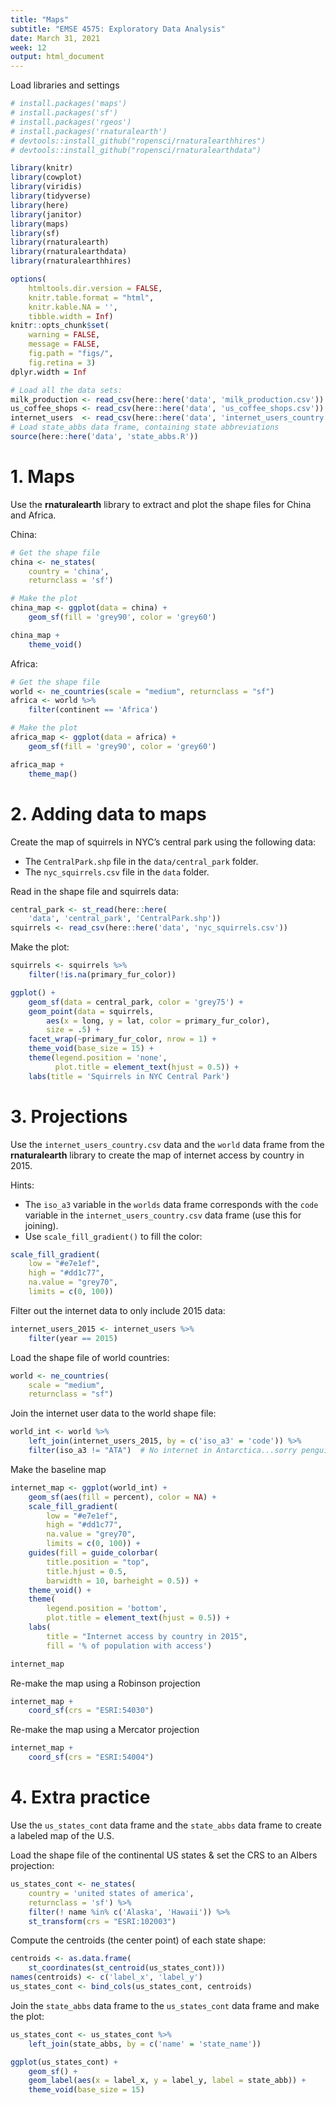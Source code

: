 ```yaml
---
title: "Maps"
subtitle: "EMSE 4575: Exploratory Data Analysis"
date: March 31, 2021
week: 12
output: html_document
---
```


Load libraries and settings
```r
# install.packages('maps')
# install.packages('sf')
# install.packages('rgeos')
# install.packages('rnaturalearth')
# devtools::install_github("ropensci/rnaturalearthhires")
# devtools::install_github("ropensci/rnaturalearthdata")

library(knitr)
library(cowplot)
library(viridis)
library(tidyverse)
library(here)
library(janitor)
library(maps)
library(sf)
library(rnaturalearth)
library(rnaturalearthdata)
library(rnaturalearthhires)

options(
    htmltools.dir.version = FALSE,
    knitr.table.format = "html",
    knitr.kable.NA = '',
    tibble.width = Inf)
knitr::opts_chunk$set(
    warning = FALSE,
    message = FALSE,
    fig.path = "figs/",
    fig.retina = 3)
dplyr.width = Inf

# Load all the data sets:
milk_production <- read_csv(here::here('data', 'milk_production.csv'))
us_coffee_shops <- read_csv(here::here('data', 'us_coffee_shops.csv'))
internet_users  <- read_csv(here::here('data', 'internet_users_country.csv'))
# Load state_abbs data frame, containing state abbreviations
source(here::here('data', 'state_abbs.R'))
```

# 1. Maps

Use the **rnaturalearth** library to extract and plot the shape files for China and Africa.

China:

```r
# Get the shape file
china <- ne_states(
    country = 'china',
    returnclass = 'sf')

# Make the plot
china_map <- ggplot(data = china) +
    geom_sf(fill = 'grey90', color = 'grey60')

china_map +
    theme_void()
```

Africa:

```r
# Get the shape file
world <- ne_countries(scale = "medium", returnclass = "sf")
africa <- world %>%
    filter(continent == 'Africa')

# Make the plot
africa_map <- ggplot(data = africa) +
    geom_sf(fill = 'grey90', color = 'grey60')

africa_map +
    theme_map()
```

# 2. Adding data to maps

Create the map of squirrels in NYC's central park using the following data:

- The `CentralPark.shp` file in the `data/central_park` folder.
- The `nyc_squirrels.csv` file in the `data` folder.

Read in the shape file and squirrels data:

```r
central_park <- st_read(here::here(
    'data', 'central_park', 'CentralPark.shp'))
squirrels <- read_csv(here::here('data', 'nyc_squirrels.csv'))
```

Make the plot:

```r
squirrels <- squirrels %>%
    filter(!is.na(primary_fur_color))

ggplot() +
    geom_sf(data = central_park, color = 'grey75') +
    geom_point(data = squirrels,
        aes(x = long, y = lat, color = primary_fur_color),
        size = .5) +
    facet_wrap(~primary_fur_color, nrow = 1) +
    theme_void(base_size = 15) +
    theme(legend.position = 'none',
          plot.title = element_text(hjust = 0.5)) +
    labs(title = 'Squirrels in NYC Central Park')
```

# 3. Projections

Use the `internet_users_country.csv` data and the `world` data frame from the **rnaturalearth** library to create the map of internet access by country in 2015.

Hints:

- The `iso_a3` variable in the `worlds` data frame corresponds with the `code` variable in the `internet_users_country.csv` data frame (use this for joining).
- Use `scale_fill_gradient()` to fill the color:

```r
scale_fill_gradient(
    low = "#e7e1ef",
    high = "#dd1c77",
    na.value = "grey70",
    limits = c(0, 100))
```

Filter out the internet data to only include 2015 data:

```r
internet_users_2015 <- internet_users %>%
    filter(year == 2015)
```

Load the shape file of world countries:

```r
world <- ne_countries(
    scale = "medium",
    returnclass = "sf")
```

Join the internet user data to the world shape file:

```r
world_int <- world %>%
    left_join(internet_users_2015, by = c('iso_a3' = 'code')) %>%
    filter(iso_a3 != "ATA")  # No internet in Antarctica...sorry penguins.
```

Make the baseline map

```r
internet_map <- ggplot(world_int) +
    geom_sf(aes(fill = percent), color = NA) +
    scale_fill_gradient(
        low = "#e7e1ef",
        high = "#dd1c77",
        na.value = "grey70",
        limits = c(0, 100)) +
    guides(fill = guide_colorbar(
        title.position = "top",
        title.hjust = 0.5,
        barwidth = 10, barheight = 0.5)) +
    theme_void() +
    theme(
        legend.position = 'bottom',
        plot.title = element_text(hjust = 0.5)) +
    labs(
        title = "Internet access by country in 2015",
        fill = '% of population with access')

internet_map
```

Re-make the map using a Robinson projection

```r
internet_map +
    coord_sf(crs = "ESRI:54030")
```

Re-make the map using a Mercator projection

```r
internet_map +
    coord_sf(crs = "ESRI:54004")
```

# 4. Extra practice

Use the `us_states_cont` data frame and the `state_abbs` data frame to create a labeled map of the U.S.

Load the shape file of the continental US states & set the CRS to an Albers projection:

```r
us_states_cont <- ne_states(
    country = 'united states of america',
    returnclass = 'sf') %>%
    filter(! name %in% c('Alaska', 'Hawaii')) %>%
    st_transform(crs = "ESRI:102003")
```

Compute the centroids (the center point) of each state shape:

```r
centroids <- as.data.frame(
    st_coordinates(st_centroid(us_states_cont)))
names(centroids) <- c('label_x', 'label_y')
us_states_cont <- bind_cols(us_states_cont, centroids)
```

Join the `state_abbs` data frame to the `us_states_cont` data frame and make the plot:

```r
us_states_cont <- us_states_cont %>%
    left_join(state_abbs, by = c('name' = 'state_name'))

ggplot(us_states_cont) +
    geom_sf() +
    geom_label(aes(x = label_x, y = label_y, label = state_abb)) +
    theme_void(base_size = 15)
```
